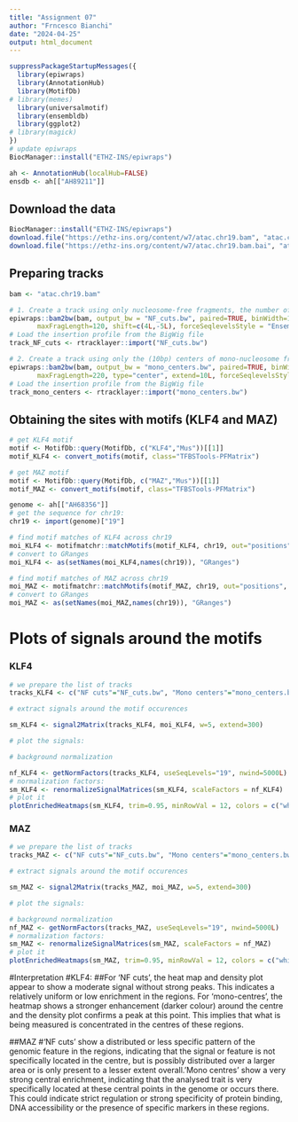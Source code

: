 ```yaml
---
title: "Assignment 07"
author: "Frncesco Bianchi"
date: "2024-04-25"
output: html_document
---
```


```r
suppressPackageStartupMessages({
  library(epiwraps)
  library(AnnotationHub)
  library(MotifDb)
# library(memes)
  library(universalmotif)
  library(ensembldb)
  library(ggplot2)
# library(magick)
})
# update epiwraps
BiocManager::install("ETHZ-INS/epiwraps")

ah <- AnnotationHub(localHub=FALSE)
ensdb <- ah[["AH89211"]]

```



## Download the data


```r
BiocManager::install("ETHZ-INS/epiwraps")
download.file("https://ethz-ins.org/content/w7/atac.chr19.bam", "atac.chr19.bam")
download.file("https://ethz-ins.org/content/w7/atac.chr19.bam.bai", "atac.chr19.bam.bai")
```

## Preparing tracks


```r
bam <- "atac.chr19.bam"

# 1. Create a track using only nucleosome-free fragments, the number of cuts/insertion sites at each position
epiwraps::bam2bw(bam, output_bw = "NF_cuts.bw", paired=TRUE, binWidth=1L, type="ends", extend=2L, minFragLength=30, 
       maxFragLength=120, shift=c(4L,-5L), forceSeqlevelsStyle = "Ensembl")
# Load the insertion profile from the BigWig file
track_NF_cuts <- rtracklayer::import("NF_cuts.bw")

# 2. Create a track using only the (10bp) centers of mono-nucleosome fragments. Center and extend is to get rid of junk.
epiwraps::bam2bw(bam, output_bw = "mono_centers.bw", paired=TRUE, binWidth=5L, minFragLength=140, shift=c(4L,-5L), 
       maxFragLength=220, type="center", extend=10L, forceSeqlevelsStyle = "Ensembl")
# Load the insertion profile from the BigWig file
track_mono_centers <- rtracklayer::import("mono_centers.bw")
```

## Obtaining the sites with motifs (KLF4 and MAZ)


```r
# get KLF4 motif
motif <- MotifDb::query(MotifDb, c("KLF4","Mus"))[[1]]
motif_KLF4 <- convert_motifs(motif, class="TFBSTools-PFMatrix")

# get MAZ motif
motif <- MotifDb::query(MotifDb, c("MAZ","Mus"))[[1]]
motif_MAZ <- convert_motifs(motif, class="TFBSTools-PFMatrix")

genome <- ah[["AH68356"]]
# get the sequence for chr19:
chr19 <- import(genome)["19"]

# find motif matches of KLF4 across chr19
moi_KLF4 <- motifmatchr::matchMotifs(motif_KLF4, chr19, out="positions", p.cutoff=1e-5)[[1]]
# convert to GRanges
moi_KLF4 <- as(setNames(moi_KLF4,names(chr19)), "GRanges")

# find motif matches of MAZ across chr19
moi_MAZ <- motifmatchr::matchMotifs(motif_MAZ, chr19, out="positions", p.cutoff=1e-5)[[1]]
# convert to GRanges
moi_MAZ <- as(setNames(moi_MAZ,names(chr19)), "GRanges")
```

# Plots of signals around the motifs

### KLF4


```r
# we prepare the list of tracks
tracks_KLF4 <- c("NF cuts"="NF_cuts.bw", "Mono centers"="mono_centers.bw")

# extract signals around the motif occurences

sm_KLF4 <- signal2Matrix(tracks_KLF4, moi_KLF4, w=5, extend=300)

# plot the signals:

# background normalization

nf_KLF4 <- getNormFactors(tracks_KLF4, useSeqLevels="19", nwind=5000L)
# normalization factors:
sm_KLF4 <- renormalizeSignalMatrices(sm_KLF4, scaleFactors = nf_KLF4)
# plot it
plotEnrichedHeatmaps(sm_KLF4, trim=0.95, minRowVal = 12, colors = c("white","darkred"), use_raster = FALSE)
```

### MAZ


```r
# we prepare the list of tracks
tracks_MAZ <- c("NF cuts"="NF_cuts.bw", "Mono centers"="mono_centers.bw")

# extract signals around the motif occurences

sm_MAZ <- signal2Matrix(tracks_MAZ, moi_MAZ, w=5, extend=300)

# plot the signals:

# background normalization
nf_MAZ <- getNormFactors(tracks_MAZ, useSeqLevels="19", nwind=5000L)
# normalization factors:
sm_MAZ <- renormalizeSignalMatrices(sm_MAZ, scaleFactors = nf_MAZ)
# plot it
plotEnrichedHeatmaps(sm_MAZ, trim=0.95, minRowVal = 12, colors = c("white","darkred"), use_raster = FALSE)
```

#Interpretation
#KLF4:
##For 'NF cuts', the heat map and density plot appear to show a moderate signal without strong peaks. This indicates a relatively uniform or low enrichment in the regions. For ‘mono-centres’, the heatmap shows a stronger enhancement (darker colour) around the centre and the density plot confirms a peak at this point. This implies that what is being measured is concentrated in the centres of these regions.

##MAZ
#'NF cuts' show a distributed or less specific pattern of the genomic feature in the regions, indicating that the signal or feature is not specifically located in the centre, but is possibly distributed over a larger area or is only present to a lesser extent overall.'Mono centres' show a very strong central enrichment, indicating that the analysed trait is very specifically located at these central points in the genome or occurs there. This could indicate strict regulation or strong specificity of protein binding, DNA accessibility or the presence of specific markers in these regions.

